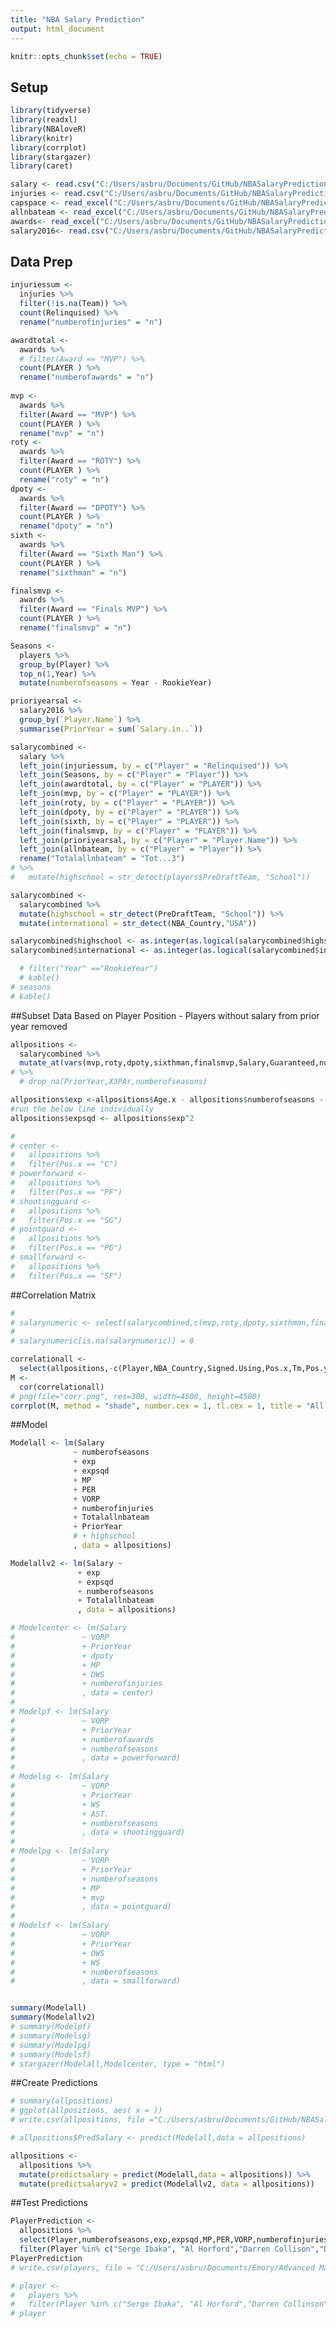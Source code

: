```yaml
---
title: "NBA Salary Prediction"
output: html_document
---
```


```r
knitr::opts_chunk$set(echo = TRUE)
```

## Setup

```r
library(tidyverse)
library(readxl)
library(NBAloveR)
library(knitr)
library(corrplot)
library(stargazer)
library(caret)

salary <- read.csv("C:/Users/asbru/Documents/GitHub/NBASalaryPrediction/data/NBA metrics plus salary_with var notes.csv")
injuries <- read.csv("C:/Users/asbru/Documents/GitHub/NBASalaryPrediction/data/injuries.csv")
capspace <- read_excel("C:/Users/asbru/Documents/GitHub/NBASalaryPrediction/data/TeamCapSpace.xlsx")
allnbateam <- read_excel("C:/Users/asbru/Documents/GitHub/NBASalaryPrediction/data/AllNBATeam.xlsx")
awards<- read_excel("C:/Users/asbru/Documents/GitHub/NBASalaryPrediction/data/awards-consolidated.xlsx")
salary2016<- read.csv("C:/Users/asbru/Documents/GitHub/NBASalaryPrediction/data/2016 Salaries.csv")

```

## Data Prep

```r

injuriessum <-
  injuries %>%
  filter(!is.na(Team)) %>%
  count(Relinquised) %>%
  rename("numberofinjuries" = "n") 

awardtotal <-
  awards %>%
  # filter(Award == "MVP") %>%
  count(PLAYER ) %>%
  rename("numberofawards" = "n") 
  
mvp <-
  awards %>%
  filter(Award == "MVP") %>%
  count(PLAYER ) %>%
  rename("mvp" = "n") 
roty <-
  awards %>%
  filter(Award == "ROTY") %>%
  count(PLAYER ) %>%
  rename("roty" = "n") 
dpoty <-
  awards %>%
  filter(Award == "DPOTY") %>%
  count(PLAYER ) %>%
  rename("dpoty" = "n") 
sixth <-
  awards %>%
  filter(Award == "Sixth Man") %>%
  count(PLAYER ) %>%
  rename("sixthman" = "n") 

finalsmvp <-
  awards %>%
  filter(Award == "Finals MVP") %>%
  count(PLAYER ) %>%
  rename("finalsmvp" = "n") 

Seasons <- 
  players %>%
  group_by(Player) %>%
  top_n(1,Year) %>%
  mutate(numberofseasons = Year - RookieYear) 

prioriyearsal <-
  salary2016 %>%
  group_by(`Player.Name`) %>%
  summarise(PriorYear = sum(`Salary.in..`))

salarycombined <-
  salary %>%
  left_join(injuriessum, by = c("Player" = "Relinquised")) %>%
  left_join(Seasons, by = c("Player" = "Player")) %>%
  left_join(awardtotal, by = c("Player" = "PLAYER")) %>%
  left_join(mvp, by = c("Player" = "PLAYER")) %>%
  left_join(roty, by = c("Player" = "PLAYER")) %>%
  left_join(dpoty, by = c("Player" = "PLAYER")) %>%
  left_join(sixth, by = c("Player" = "PLAYER")) %>%
  left_join(finalsmvp, by = c("Player" = "PLAYER")) %>%
  left_join(prioriyearsal, by = c("Player" = "Player.Name")) %>%
  left_join(allnbateam, by = c("Player" = "Player")) %>%
  rename("Totalallnbateam" = "Tot...3")
# %>%
#   mutate(highschool = str_detect(players$PreDraftTeam, "School"))

salarycombined <-
  salarycombined %>%
  mutate(highschool = str_detect(PreDraftTeam, "School")) %>%
  mutate(international = str_detect(NBA_Country,"USA"))

salarycombined$highschool <- as.integer(as.logical(salarycombined$highschool))
salarycombined$international <- as.integer(as.logical(salarycombined$international))

  # filter("Year" =="RookieYear") 
  # kable()
# seasons
# kable()


```

##Subset Data Based on Player Position - Players without salary from prior year removed

```r

allpositions <-
  salarycombined %>%
  mutate_at(vars(mvp,roty,dpoty,sixthman,finalsmvp,Salary,Guaranteed,numberofawards,numberofinjuries,highschool,international,PriorYear,X3PAr,numberofseasons,Totalallnbateam,"1st","2nd","3rd"), ~replace_na(., 0)) 
# %>%
  # drop_na(PriorYear,X3PAr,numberofseasons)

allpositions$exp <-allpositions$Age.x - allpositions$numberofseasons - 5
#run the below line individually
allpositions$expsqd <- allpositions$exp^2 

# 
# center <-
#   allpositions %>%
#   filter(Pos.x == "C") 
# powerforward <-
#   allpositions %>%
#   filter(Pos.x == "PF")
# shootingguard <-
#   allpositions %>%
#   filter(Pos.x == "SG")
# pointguard <-
#   allpositions %>%
#   filter(Pos.x == "PG")
# smallforward <-
#   allpositions %>%
#   filter(Pos.x == "SF")


```

##Correlation Matrix

```r
# 
# salarynumeric <- select(salarycombined,c(mvp,roty,dpoty,sixthman,finalsmvp,Salary,Guaranteed,numberofawards,numberofinjuries))
# 
# salarynumeric[is.na(salarynumeric)] = 0

correlationall <- 
  select(allpositions,-c(Player,NBA_Country,Signed.Using,Pos.x,Tm,Pos.y,HT,WT,Teams,PreDraftTeam,Draft.Status,Nationality,Age.y))
M <- 
  cor(correlationall)
# png(file="corr.png", res=300, width=4500, height=4500)
corrplot(M, method = "shade", number.cex = 1, tl.cex = 1, title = "All Positions", mar=c(0,0,1,0))


```


##Model

```r
Modelall <- lm(Salary
              ~ numberofseasons 
              + exp
              + expsqd
              + MP
              + PER
              + VORP
              + numberofinjuries
              + Totalallnbateam
              + PriorYear
              # + highschool
              , data = allpositions)

Modelallv2 <- lm(Salary ~
               + exp
               + expsqd
               + numberofseasons
               + Totalallnbateam
               , data = allpositions)

# Modelcenter <- lm(Salary
#               ~ VORP 
#               + PriorYear
#               + dpoty
#               + MP
#               + DWS
#               + numberofinjuries
#               , data = center)
# 
# Modelpf <- lm(Salary
#               ~ VORP 
#               + PriorYear
#               + numberofawards
#               + numberofseasons
#               , data = powerforward)
# 
# Modelsg <- lm(Salary
#               ~ VORP
#               + PriorYear
#               + WS
#               + AST.
#               + numberofseasons
#               , data = shootingguard)
# 
# Modelpg <- lm(Salary
#               ~ VORP 
#               + PriorYear
#               + numberofseasons
#               + MP
#               + mvp
#               , data = pointguard)
# 
# Modelsf <- lm(Salary
#               ~ VORP
#               + PriorYear
#               + OWS
#               + WS
#               + numberofseasons
#               , data = smallforward)


summary(Modelall)
summary(Modelallv2)
# summary(Modelpf)
# summary(Modelsg)
# summary(Modelpg)
# summary(Modelsf)
# stargazer(Modelall,Modelcenter, type = "html")

```

##Create Predictions

```r
# summary(allpositions)
# ggplot(allpositions, aes( x = ))
# write.csv(allpositions, file ="C:/Users/asbru/Documents/GitHub/NBASalaryPrediction/data/allpositions.csv")

# allpositions$PredSalary <- predict(Modelall,data = allpositions)

allpositions <-
  allpositions %>%
  mutate(predictsalary = predict(Modelall,data = allpositions)) %>%
  mutate(predictsalaryv2 = predict(Modelallv2, data = allpositions))

```

##Test Predictions

```r

PlayerPrediction <-
  allpositions %>%
  select(Player,numberofseasons,exp,expsqd,MP,PER,VORP,numberofinjuries,Salary,PriorYear,predictsalary,predictsalaryv2) %>%
  filter(Player %in% c("Serge Ibaka", "Al Horford","Darren Collison","Dennis Schroder","Andre Iguodala","Kawhi Leonard","Tony Parker","Lonzo Ball"))
PlayerPrediction
# write.csv(players, file = "C:/Users/asbru/Documents/Emory/Advanced Mangerial Econ & Data Analytics/Assignment 1/nbalover.csv")

# player <-
#   players %>%
#   filter(Player %in% c("Serge Ibaka", "Al Horford","Darren Collinson","Dennis Schroder","Andrea Iguodala","Kwahi Leonard","Tony Parker","Lonzo Ball"))
# player
```

